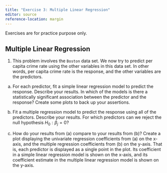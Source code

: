 ```yaml
---
title: "Exercise 3: Multiple Linear Regression"
editor: source
reference-location: margin
---
```


::: callout-note
Exercises are for practice purpose only.
:::



## Multiple Linear Regression

<!-- ISL 3.15 -->
1. This problem involves the `Boston` data set. We now try to predict per capita crime rate using the other variables in this data set. In other words, per capita crime rate is the response, and the other variables are the predictors.

a. For each predictor, fit a simple linear regression model to predict the response. Describe your results. In which of the models is there a statistically significant association between the predictor and the response? Create some plots to back up your assertions.

b. Fit a multiple regression model to predict the response using all of the predictors. Describe your results. For which predictors can we reject the null hypothesis $H_0 : \beta_j = 0$?

c. How do your results from (a) compare to your results from (b)? Create a plot displaying the univariate regression coefficients from (a) on the x-axis, and the multiple regression coefficients from (b) on the y-axis. That is, each predictor is displayed as a single point in the plot. Its coefficient in a simple linear regression model is shown on the x-axis, and its coefficient estimate in the multiple linear regression model is shown on the y-axis.




